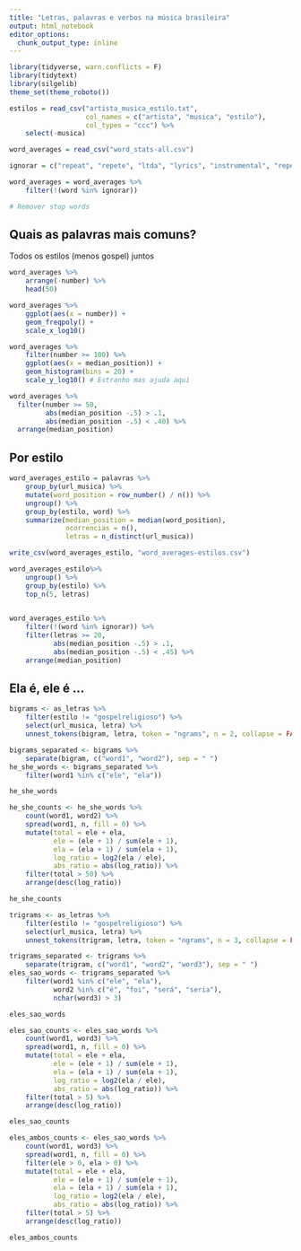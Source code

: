 ```yaml
---
title: "Letras, palavras e verbos na música brasileira"
output: html_notebook
editor_options: 
  chunk_output_type: inline
---
```


```r
library(tidyverse, warn.conflicts = F)
library(tidytext)
library(silgelib)
theme_set(theme_roboto())
```

```r
estilos = read_csv("artista_musica_estilo.txt", 
                   col_names = c("artista", "musica", "estilo"), 
                   col_types = "ccc") %>% 
    select(-musica)

word_averages = read_csv("word_stats-all.csv")
```

```r
ignorar = c("repeat", "repete", "ltda", "lyrics", "instrumental", "repete", "edições", "musical", "musicais", "site", "oficial", "fonte", "intro", "refrão", "crédito", "enviado", "editora", "contribuição", "leandrostz", "mariano", "richards", "halen", "bernie", "taupin")

word_averages = word_averages %>% 
    filter(!(word %in% ignorar))

# Remover stop words
```

## Quais as palavras mais comuns?

Todos os estilos (menos gospel) juntos

```r
word_averages %>% 
    arrange(-number) %>% 
    head(50)
```

```r
word_averages %>% 
    ggplot(aes(x = number)) + 
    geom_freqpoly() + 
    scale_x_log10()

word_averages %>%
    filter(number >= 100) %>%
    ggplot(aes(x = median_position)) + 
    geom_histogram(bins = 20) + 
    scale_y_log10() # Estranho mas ajuda aqui

```

```r
word_averages %>%
  filter(number >= 50, 
         abs(median_position -.5) > .1, 
         abs(median_position -.5) < .40) %>%
  arrange(median_position)
```

## Por estilo

```r
word_averages_estilo = palavras %>%
    group_by(url_musica) %>%
    mutate(word_position = row_number() / n()) %>%
    ungroup() %>% 
    group_by(estilo, word) %>%
    summarize(median_position = median(word_position),
              ocorrencias = n(), 
              letras = n_distinct(url_musica))

write_csv(word_averages_estilo, "word_averages-estilos.csv")
```

```r
word_averages_estilo%>% 
    ungroup() %>% 
    group_by(estilo) %>% 
    top_n(5, letras)
    
```


```r
word_averages_estilo %>%
    filter(!(word %in% ignorar)) %>% 
    filter(letras >= 20, 
           abs(median_position -.5) > .1, 
           abs(median_position -.5) < .45) %>%
    arrange(median_position)
```

## Ela é, ele é ...

```r
bigrams <- as_letras %>%
    filter(estilo != "gospelreligioso") %>%
    select(url_musica, letra) %>%
    unnest_tokens(bigram, letra, token = "ngrams", n = 2, collapse = FALSE)

bigrams_separated <- bigrams %>%
    separate(bigram, c("word1", "word2"), sep = " ")
he_she_words <- bigrams_separated %>%
    filter(word1 %in% c("ele", "ela"))

he_she_words
```

```r
he_she_counts <- he_she_words %>%
    count(word1, word2) %>%
    spread(word1, n, fill = 0) %>%
    mutate(total = ele + ela,
           ele = (ele + 1) / sum(ele + 1),
           ela = (ela + 1) / sum(ela + 1),
           log_ratio = log2(ela / ele),
           abs_ratio = abs(log_ratio)) %>%
    filter(total > 50) %>% 
    arrange(desc(log_ratio))

he_she_counts
```

```r
trigrams <- as_letras %>%
    filter(estilo != "gospelreligioso") %>%
    select(url_musica, letra) %>%
    unnest_tokens(trigram, letra, token = "ngrams", n = 3, collapse = FALSE)

trigrams_separated <- trigrams %>%
    separate(trigram, c("word1", "word2", "word3"), sep = " ")
eles_sao_words <- trigrams_separated %>%
    filter(word1 %in% c("ele", "ela"), 
           word2 %in% c("é", "foi", "será", "seria"), 
           nchar(word3) > 3)

eles_sao_words

eles_sao_counts <- eles_sao_words %>%
    count(word1, word3) %>%
    spread(word1, n, fill = 0) %>%
    mutate(total = ele + ela,
           ele = (ele + 1) / sum(ele + 1),
           ela = (ela + 1) / sum(ela + 1),
           log_ratio = log2(ela / ele),
           abs_ratio = abs(log_ratio)) %>%
    filter(total > 5) %>% 
    arrange(desc(log_ratio))

eles_sao_counts

```

```r
eles_ambos_counts <- eles_sao_words %>%
    count(word1, word3) %>%
    spread(word1, n, fill = 0) %>%
    filter(ele > 0, ela > 0) %>% 
    mutate(total = ele + ela,
           ele = (ele + 1) / sum(ele + 1),
           ela = (ela + 1) / sum(ela + 1),
           log_ratio = log2(ela / ele),
           abs_ratio = abs(log_ratio)) %>%
    filter(total > 5) %>% 
    arrange(desc(log_ratio))

eles_ambos_counts
```


